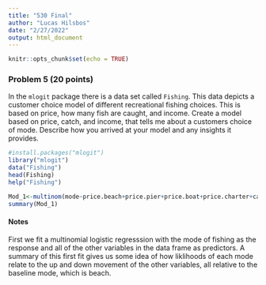 ```yaml
---
title: "530 Final"
author: "Lucas Hilsbos"
date: "2/27/2022"
output: html_document
---
```


```r
knitr::opts_chunk$set(echo = TRUE)
```

### Problem 5 (20 points)

In the `mlogit` package there is a data set called `Fishing`.  This data depicts a customer choice model of different recreational fishing choices.  This is based on price, how many fish are caught, and income.   Create a model based on price, catch, and income, that tells me about a customers choice of mode.  Describe how you arrived at your model and any insights it provides.   

```r
#install.packages("mlogit")
library("mlogit")
data("Fishing")
head(Fishing)
help("Fishing")
```
```r
Mod_1<-multinom(mode~price.beach+price.pier+price.boat+price.charter+catch.beach+catch.pier+catch.boat+catch.charter+income, data = Fishing)
summary(Mod_1)
```

#### Notes

First we fit a multinomial logistic regresssion with the mode of fishing as the response and all of the other variables in the data frame as predictors. A summary of this first fit gives us some idea of how liklihoods of each mode relate to the up and down movement of the other variables, all relative to the baseline mode, which is beach.